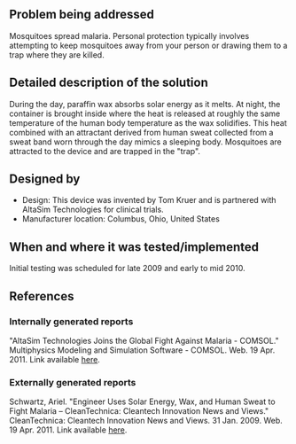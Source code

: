 {{Medical Device
|Health Topic=Malaria
|Classification=Preventative
|Scope=Prototype
|Location=Africa, Asia, South America
|Image=Passive solar mos.jpg
}}
==Problem being addressed==
Mosquitoes spread malaria. Personal protection typically involves attempting to keep mosquitoes away from your person or drawing them to a trap where they are killed.

==Detailed description of the solution==
During the day, paraffin wax absorbs solar energy as it melts. At night, the container is brought inside where the heat is released at roughly the same temperature of the human body temperature as the wax solidifies. This heat combined with an attractant derived from human sweat collected from a sweat band worn through the day mimics a sleeping body. Mosquitoes are attracted to the device and are trapped in the "trap".

==Designed by==
*Design: This device was invented by Tom Kruer and is partnered with AltaSim Technologies for clinical trials.
*Manufacturer location: Columbus, Ohio, United States

==When and where it was tested/implemented ==
Initial testing was scheduled for late 2009 and early to mid 2010.

==References==
===Internally generated reports===
"AltaSim Technologies Joins the Global Fight Against Malaria - COMSOL." Multiphysics Modeling and Simulation Software - COMSOL. Web. 19 Apr. 2011. Link available [http://www.comsol.de/press/news/article/597/ here].

===Externally generated reports===
Schwartz, Ariel. "Engineer Uses Solar Energy, Wax, and Human Sweat to Fight Malaria – CleanTechnica: Cleantech Innovation News and Views." CleanTechnica: Cleantech Innovation News and Views. 31 Jan. 2009. Web. 19 Apr. 2011. Link available [http://cleantechnica.com/2009/01/31/engineer-uses-solar-energy-wax-and-human-sweat-to-fight-malaria/ here].